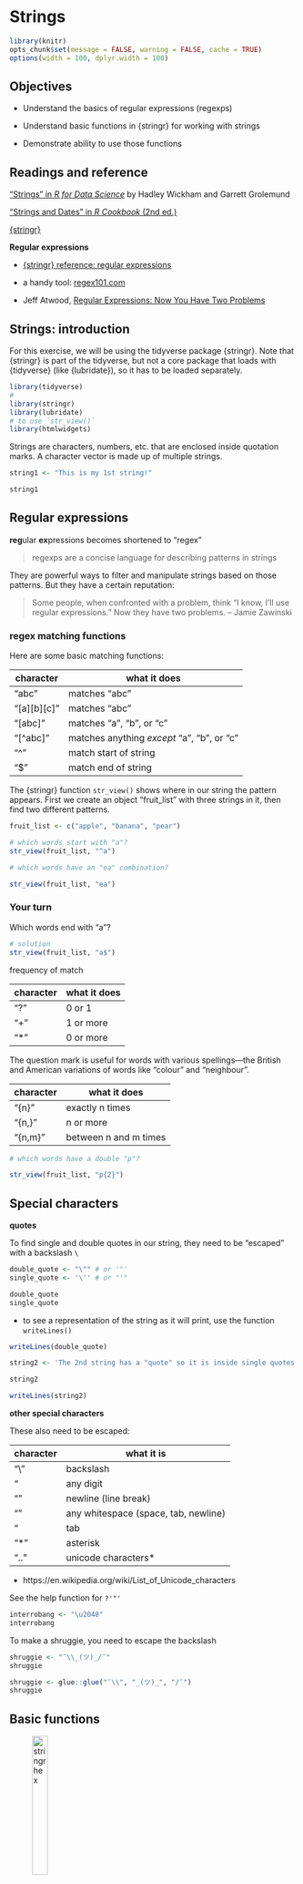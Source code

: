 <!-- 
This file by Martin Monkman 
is licensed under a Creative Commons Attribution 4.0 International License
https://creativecommons.org/licenses/by/4.0/  
-->

# Strings {#strings}

```r
library(knitr)
opts_chunk$set(message = FALSE, warning = FALSE, cache = TRUE)
options(width = 100, dplyr.width = 100)
```



## Objectives {#strings-objectives}

* Understand the basics of regular expressions (regexps)

* Understand basic functions in {stringr} for working with strings

* Demonstrate ability to use those functions


## Readings and reference {#strings-reading}

["Strings" in _R for Data Science_](https://r4ds.had.co.nz/strings.html) by Hadley Wickham and Garrett Grolemund

["Strings and Dates" in _R Cookbook_ (2nd ed.)](https://rc2e.com/stringsanddates)

[{stringr}](https://stringr.tidyverse.org/)


**Regular expressions**

* [{stringr} reference: regular expressions](https://stringr.tidyverse.org/articles/regular-expressions.html)

* a handy tool: [regex101.com](https://regex101.com/)

* Jeff Atwood, [Regular Expressions: Now You Have Two Problems](https://blog.codinghorror.com/regular-expressions-now-you-have-two-problems/)


## Strings: introduction {#strings-intro}

For this exercise, we will be using the tidyverse package {stringr}. Note that {stringr} is part of the tidyverse, but not a core package that loads with {tidyverse} (like {lubridate}), so it has to be loaded separately.


```r

library(tidyverse)
#
library(stringr)
library(lubridate)
# to use `str_view()` 
library(htmlwidgets)

```


Strings are characters, numbers, etc. that are enclosed inside quotation marks. A character vector is made up of multiple strings.

```r

string1 <- "This is my 1st string!"

string1

```

## Regular expressions {#strings-regex}

**reg**ular **ex**pressions becomes shortened to "regex"

> regexps are a concise language for describing patterns in strings

They are powerful ways to filter and manipulate strings based on those patterns. But they have a certain reputation:

> Some people, when confronted with a problem, think "I know, I'll use regular expressions." Now they have two problems. 
– Jamie Zawinski




### regex matching functions

Here are some basic matching functions:

| character | what it does |
| ---- | ---- |
| "abc" | matches "abc" |
| "[a][b][c]" | matches "abc" |
| "[abc]" | matches "a", "b", or "c" |
| "[^abc]" | matches anything _except_ "a", "b", or "c" |
| "^" | match start of string |
| "$" | match end of string |


The {stringr} function `str_view()` shows where in our string the pattern appears. First we create an object "fruit_list" with three strings in it, then find two different patterns.

```r
fruit_list <- c("apple", "banana", "pear")

# which words start with "a"?
str_view(fruit_list, "^a")
```


```r

# which words have an "ea" combination?

str_view(fruit_list, "ea")

```

### Your turn {#strings-yourturn_1}

Which words end with "a"?

```r
# solution
str_view(fruit_list, "a$")

```


frequency of match

| character | what it does |
| ---- | ---- |
| "?" | 0 or 1 |
| "+" | 1 or more |
| "*" | 0 or more |


The question mark is useful for words with various spellings—the British and American variations of words like "colour" and "neighbour".

| character | what it does |
| ---- | ---- |
| "{n}" | exactly n times |
| "{n,}" | n or more |
| "{n,m}" | between n and m times |


```r
# which words have a double "p"?

str_view(fruit_list, "p{2}")

```


## Special characters {#strings-special}

**quotes**

To find single and double quotes in our string, they need to be "escaped" with a backslash `\`

```r

double_quote <- "\"" # or '"'
single_quote <- '\'' # or "'"

double_quote
single_quote

```


* to see a representation of the string as it will print, use the function `writeLines()`

```r

writeLines(double_quote)

```



```r

string2 <- 'The 2nd string has a "quote" so it is inside single quotes'

string2

writeLines(string2)

```


**other special characters**

These also need to be escaped:

| character | what it is |
| ---- | ---- |
| "\\" | backslash |
| "\d" | any digit |
| "\n" | newline (line break) |
| "\s" | any whitespace (space, tab, newline)
| "\t" | tab |
| "\*" | asterisk |
| "\u..." | unicode characters* |


* https://en.wikipedia.org/wiki/List_of_Unicode_characters

See the help function for `?'"'`

```r
interrobang <- "\u2048"
interrobang

```


To make a shruggie, you need to escape the backslash

```r

shruggie <- "¯\\_(ツ)_/¯"
shruggie

shruggie <- glue::glue("¯\\", "_(ツ)_", "/¯")
shruggie

```





## Basic functions {#strings-basic}
 

![stringr hex](static/img_tidyverse/stringr_400.png){width=25%}


Some {stringr} functions 

| function | purpose |
| ---- | ---- |
| str_length(x)  | the number of characters in `x` |
| str_c() | concatenates a list of strings |
| str_sub(x, start = , end = ) | returns characters of `x` |
| str_detect(string, pattern) | TRUE/FALSE if there is a pattern match |
| str_replace(string, pattern, newtext) | replace |
| str_remove(string, pattern) | removes the first instance of `pattern` |
| str_remove_all (string, pattern) | removes all instances of `pattern` |
| str_trim (string) | removes whitespace at the beginning and end |

The full list of {stringr} functions can be found at https://stringr.tidyverse.org/reference/index.html


```r

musician_first <- c("Sly", "Billie", "Thelonious", "Maroon", "Willie", "Led")
musician_first
str_length(musician_first) 

```


use `str_c` to collapse list into one string

```r

str_c(musician_first, collapse = ", ")

```


## Combining strings {#strings-combining}

Use `str_c` to join two character vectors, separated by a space


```r


musician_last <- c("Stone", "Ellish", "Monk", "5", "Nelson", "Zeppelin")

str_c(musician_first, musician_last, sep = " ")

```

### Your turn {#strings-yourturn2}

Now join `musician_first` to `musician_last` (the other way around!), separated by an apostrophe and a space

```r

#solution
str_c(musician_last, musician_first, sep = ", ")


```


## Pattern matching {#strings-pattern}

### Your turn {#strings-yourturn3}

Are there any vowels in the string `musician_first`? Use `str_detect()`

And count them with `str_count()`:

```r
# solution
str_detect(musician_first, "[aeiou]")

str_count(musician_first, "[aeiou]")

```

Are there any digits in `musician_last`? (Don't forget that you need to escape any backslashes you use!)

```r
# solution
str_detect(musician_last, "\\d")

```




Extract chunks of text by their location: `str_sub(musician_first, start, end)`


```r
# solution
str_sub(musician_first, 1, 2)  


```


`str_locate()` finds the first position of the pattern:

```r

# look for pairs of vowels
str_locate(musician_first, "[aeiou][aeiou]")

# look for a specific match ...
str_locate(musician_first, "oo")

```


Extract the first case of a vowel:

```r

str_extract(musician_first, "[aeiou]")

```


Extract the pairs of vowels:

```r
# solution
str_extract(musician_first, "[aeiou][aeiou]")

# alternate solution
str_extract(musician_first, "[aeiou]{2}")


```


### Filtering on patterns {#strings-filtering}

Filter by country that has "land" in the name

```r

gapminder <- gapminder::gapminder 

gapminder %>% 
  filter(str_detect(country, "land")) %>% 
  distinct(country)

```

What about those countries where "land" is at the end of the name?

```r

gapminder %>% 
  filter(str_detect(country, "land$")) %>% 
  distinct(country)

```

Or those where "land" is at the end and is preceded by only three letters?

```r

pattern_string <- "^\\w{3}land$"

gapminder %>% 
  filter(str_detect(country, pattern_string)) %>% 
  distinct(country)


```



### Selecting on patterns  {#strings-selecting}

Earlier, we covered the {dplyr} function to `select()` variables (columns) in a data frame.

Here's some tools to make that selection process a bit more streamlined:


| function | tool |
| ---      | --- |
| `starts_with()` | Starts with a prefix |
| `ends_with()` | Ends with a suffix |
| `contains()` |  Contains a literal string | 
| `matches()` | Matches a regular expression |



(Note: these functions are some of the "select_helpers" imported into {dplyr} from the [{tidyselect}](https://www.rdocumentation.org/packages/tidyselect/versions/1.0.0/topics/select_helpers) package. )

Examples using the {iris} data:

```r

head(iris)

```

Here is a way to select the variables that have the length measurements:

```r
iris %>% 
  select(contains("Length")) %>%
  head()
```

And two ways to select those with the petal measurements:

```r
iris %>% 
  select(starts_with("Pet")) %>%
  head()
```

This second case incorporates regex into the selection code, with the "^" for the start of the string:

```r
iris %>% 
  select(matches("^P")) %>%
  head()
```


## Cleaning strings {#strings-cleaning}

### Removing characters {#strings-removing}

In the Week 3 assignment, you probably noticed that some of the community names have a pair of asterisks at the end, indicating that the community includes more than one municipality. For example, "North Vancouver" includes both the City of North Vancouver and the District of North Vancouver (two distinct towns, with the same name...) 

Here's a long form of the "Purpose Built Rental" sheet ("pbr" for short) from that Excel file:

```r

housing1_long <- read_csv("data/bc-stats_2018-new-homes-data_PBR.csv")
housing1_long

```

If we plot the top 10 municipalities (remember the `slice()` function!), we see that North Vancouver shows up...complete with the two asterisks.



```r

ggplot(housing1_long %>% 
  group_by(community) %>% 
  tally(units, sort = TRUE, name = "3 Year Total") %>% 
  slice(1:10), aes(x = reorder(community, `3 Year Total`), y = `3 Year Total`))+
  geom_col() +
  coord_flip()

```

We can use our knowledge of regular expressions and the functions in {stringr} to remove these. The first thing we need to recall is that an asterisk is one of those [Special characters]{strings-special}, and we need to "escape" it with a backslash, and we need to escape the first backslash too. Here's an example:

```r

city_name <- "North Vancouver**"

# detect the presence of an asterisk
str_detect(city_name, "\\*")


# detect the presence of an asterisk
str_count(city_name, "\\*")

```


{stringr} provides us functions for this very task: 

* `str_remove()` removes the first instance it finds, and 

* `str_remove_all()` removes all of them.

* https://stringr.tidyverse.org/reference/str_remove.html


In a pipe with our dataframe, it would look like this:

```r
housing1_long <- housing1_long %>% 
  mutate(community = str_remove_all(community, "\\*"))

```

Let's filter for North Vancouver to check the success of our efforts:


```r
housing1_long %>% 
  filter(community == "North Vancouver")
```

What? Where are those rows? If we do a visual inspection, they are there. It turns out that there is a blank space between the community name and the asterisks. 

There's another {stringr} function for this: `str_trim()`.

* https://stringr.tidyverse.org/reference/str_trim.html

```r
housing1_long <- housing1_long %>% 
  mutate(community = str_trim(community))

housing1_long %>% 
  filter(community == "North Vancouver")

```

* `str_trim()` has an argument `side =` if you need to specify left, right, or (the default) both

* there is also a function `str_squish()` that also takes out excess whitespace (it still does leading and trailing, like `str_trim()`)

* and if you need to _add_ whitespace, there's `str_pad()`

* 


Now our plot will have clean names:

```r

ggplot(housing1_long %>% 
  group_by(community) %>% 
  tally(units, sort = TRUE, name = "3 Year Total") %>% 
  slice(1:10), aes(x = reorder(community, `3 Year Total`), y = `3 Year Total`))+
  geom_col() +
  coord_flip()


```








### Splitting strings {#strings-splitting}

https://stringr.tidyverse.org/reference/str_split.html

function: `str_split()`


```r

bced <- read_csv("data/bc_electoral_districts_2015.txt", col_names = FALSE)
bced

```

You'll notice that in this file the three letter abbreviation is separated by "\\t". This is the regular expression for a tab.

From {stringr}, we can use the `str_split()` function:


```r

head(str_split(bced$X1, "\t"))

```

But there's a solution designed for tabular data, in the {tidyr} package: `separate()`

* https://tidyr.tidyverse.org/reference/separate.html


```r
bced %>% 
  separate(X1, "\t", into = c("ed_tla", "ed_name"))

```

If we add the `remove = ` argument set to `FALSE`, the original variable remains:

```r
bced %>% 
  separate(X1, "\t", into = c("ed_tla", "ed_name"), remove = FALSE)

```


In the above example, the tab symbol is the separator, and there's only one per line. But what if it were spaces, and we wanted to separate on only the first space?

```r

bced_space <- read_csv("data/bc_electoral_districts_2015_space.txt", col_names = FALSE)
bced_space
```

```r

bced_space %>% 
  separate(X1, " ", into = c("ed_tla", "ed_name"))


```

For the electoral districts with only a single word or a hyphen, it works fine. But notice that the two Abbotsford ridings are now just "Abbotsford", since everything after the second space has been dropped.

The solution is to use the `extra = "merge"` argument. (Note that the default is `extra = "drop"`.)



```r

bced_space %>% 
  separate(X1, " ", into = c("ed_tla", "ed_name"), extra = "merge")


```

Nice!



-30-






